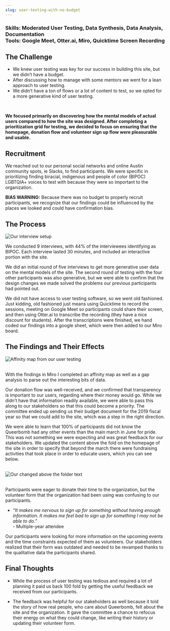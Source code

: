 ```yaml
---
slug: user-testing-with-no-budget
---
```

### Skills: Moderated User Testing, Data Synthesis, Data Analysis, Documentation <br/> Tools: Google Meet, Otter.ai, Miro, Quicktime Screen Recording



## The Challenge

* We knew user testing was key for our success in building this site, but we didn’t have a budget.
* After discussing how to manage with some mentors we went for a lean approach to user testing.
* We didn’t have a ton of flows or a lot of content to test, so we opted for a more generative kind of user testing.
<br/>

**We focused primarily on discovering how the mental models of actual users compared to how the site was designed.  After completing a prioritization grid for testing, we decided to focus on ensuring that the homepage, donation flow and volunteer sign up flow were pleasurable and usable.**



## Recruitment

We reached out to our personal social networks and online Austin community spots, ie Slacks, to find participants.  We were specific in prioritizing finding biracial, indigenous and people of color (BIPOC) LGBTQIA+ voices to test with because they were so important to the organization.

**BIAS WARNING:** Because there was no budget to properly recruit participants, we recognize that our findings could be influenced by the places we looked and could have confirmation bias.



## The Process
![Our interview setup](./images/testingphoto.png)


We conducted 9 interviews, with 44% of the interviewees identifying as BIPOC.  Each interview lasted 30 minutes, and included an interactive portion with the site.

We did an initial round of five interviews to get more generative user data on the mental models of the site.  The second round of testing with the four other participants was also generative, but we were able to confirm that the design changes we made solved the problems our previous participants had pointed out.

We did not have access to user testing software, so we went old fashioned.  Just kidding, old fashioned just means using Quicktime to record the sessions, meeting on Google Meet so participants could share their screen, and then using Otter.ai to transcribe the recording (they have a nice discount for students).  After the transcriptions were finished, we hand coded our findings into a google sheet, which were then added to our Miro board.



## The Findings and Their Effects
 ![Affinity map from our user testing](./images/findings-affinity-map.png)<br/><br/>

 With the findings in Miro I completed an affinity map as well as a gap analysis to parse out the interesting bits of data.

Our donation flow was well-received, and we confirmed that transparency is important to our users, regarding where their money would go. While we didn’t have that information readily available, we were able to pass this along to our stakeholders so that this could become a priority.  The committee ended up sending us their budget document for the 2019 fiscal year so that we could add to the site, which was a step in the right direction.

We were able to learn that 100% of participants did not know the Queerbomb had any other events than the main march in June for pride.  This was not something we were expecting and was great feedback for our stakeholders.  We updated the content above the fold on the homepage of the site in order to specify that beyond the march there were fundraising activities that took place in order to educate users, which you can see below. <br/> <br/>

![Our changed above the folder text](./images/textchange.png) <br/><br/>

Participants were eager to donate their time to the organization, but the volunteer form that the organization had been using was confusing to our participants.

- *“It makes me nervous to sign up for something without having enough information. It makes me feel bad to sign up for something I may not be able to do.”*
  <br/> - Multiple-year attendee

Our participants were looking for more information on the upcoming events and the time constraints expected of them as volunteers.  Our stakeholders realized that their form was outdated and needed to be revamped thanks to the qualitative data the participants shared.



## Final Thoughts

* While the process of user testing was tedious and required a lot of planning it paid us back 100 fold by getting the useful feedback we received from our participants.

* The feedback was helpful for our stakeholders as well because it told the story of how real people, who care about Queerbomb, felt about the site and the organization. It gave the committee a chance to refocus their energy on what they could change, like writing their history or updating their volunteer form.
